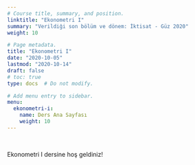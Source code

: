 ```yaml
---
# Course title, summary, and position.
linktitle: "Ekonometri I"
summary: "Verildiği son bölüm ve dönem: İktisat - Güz 2020"
weight: 10

# Page metadata.
title: "Ekonometri I"
date: "2020-10-05"
lastmod: "2020-10-14"
draft: false
# toc: true
type: docs  # Do not modify.

# Add menu entry to sidebar.
menu:
  ekonometri-i:
    name: Ders Ana Sayfası
    weight: 10
---
```


<br>

Ekonometri I dersine hoş geldiniz!  

